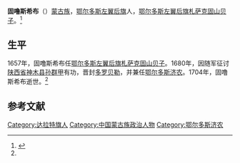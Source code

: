 '''固噜斯希布'''（{{bd|？||1704年|}}）[[蒙古族|蒙古族]]，[[鄂尔多斯左翼后旗|鄂尔多斯左翼后旗]]人，[[鄂尔多斯左翼后旗|鄂尔多斯左翼后旗]][[札萨克|札萨克]][[固山贝子|固山贝子]]。<ref name=cjsh>{{Cite web |url=http://www.cjshl.com/news/view/79 |title=陵寝管理官员济农，成吉思汗陵，2007-08-26 |access-date=2013-06-05 |archive-url=https://web.archive.org/web/20140714165629/http://www.cjshl.com/news/view/79 |archive-date=2014-07-14 |dead-url=yes }}</ref>

==生平==
1657年，固噜斯希布任[[鄂尔多斯左翼后旗|鄂尔多斯左翼后旗]][[札萨克|札萨克]][[固山贝子|固山贝子]]。1680年，因随军征讨[[陕西省|陕西省]][[神木县|神木县]][[孙群甲|孙群甲]]有功，晋封[[多罗贝勒|多罗贝勒]]，并兼任[[鄂尔多斯济农|鄂尔多斯济农]]。1704年，固噜斯希布逝世。<ref name=cjsh/>

==参考文献==
{{reflist}}

[[Category:达拉特旗人|Category:达拉特旗人]]
[[Category:中国蒙古族政治人物|Category:中国蒙古族政治人物]]
[[Category:鄂尔多斯济农|Category:鄂尔多斯济农]]
